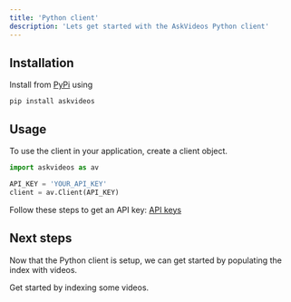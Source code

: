 ```yaml
---
title: 'Python client'
description: 'Lets get started with the AskVideos Python client'
---
```


## Installation

Install from [PyPi](https://pypi.org/project/askvideos/) using
```
pip install askvideos
```

## Usage
To use the client in your application, create a client object.
```python
import askvideos as av

API_KEY = 'YOUR_API_KEY'
client = av.Client(API_KEY)
```

<Tip>Follow these steps to get an API key: [API keys](/installation/api-key)</Tip>

## Next steps
Now that the Python client is setup, we can get started by populating the index with videos.

<CardGroup>

<Card title="Add videos" icon="play" href="/quickstart/add-videos">
  Get started by indexing some videos.
</Card>

</CardGroup>

